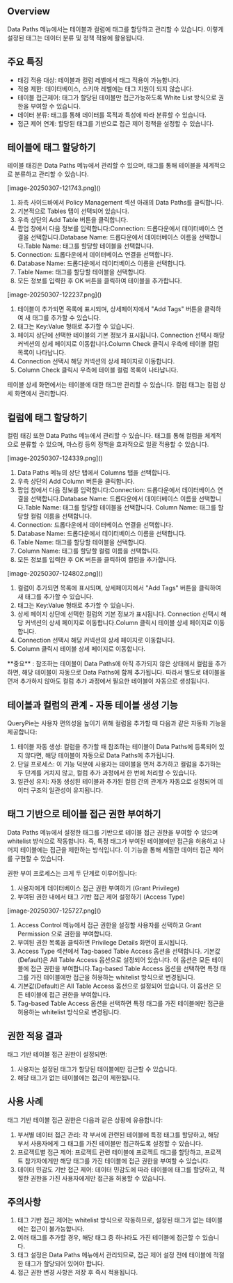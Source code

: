 
## Overview
Data Paths 메뉴에서는 테이블과 컬럼에 태그를 할당하고 관리할 수 있습니다. 이렇게 설정된 태그는 데이터 분류 및 정책 적용에 활용됩니다.

## 주요 특징
* 태깅 적용 대상: 테이블과 컬럼 레벨에서 태그 적용이 가능합니다.
* 적용 제한: 데이터베이스, 스키마 레벨에는 태그 지원이 되지 않습니다.
* 테이블 접근제어: 태그가 할당된 테이블만 접근가능하도록 White List 방식으로 권한을 부여할 수 있습니다.
* 데이터 분류: 태그를 통해 데이터를 목적과 특성에 따라 분류할 수 있습니다.
* 접근 제어 연계: 할당된 태그를 기반으로 접근 제어 정책을 설정할 수 있습니다.

## 테이블에 태그 할당하기
테이블 태깅은 Data Paths 메뉴에서 관리할 수 있으며, 태그를 통해 테이블을 체계적으로 분류하고 관리할 수 있습니다.

<p align="center">
<div>[image-20250307-121743.png]()</div>
</p>

1. 좌측 사이드바에서 Policy Management 섹션 아래의 Data Paths를 클릭합니다.
2. 기본적으로 Tables 탭이 선택되어 있습니다.
3. 우측 상단의 Add Table 버튼을 클릭합니다.
4. 팝업 창에서 다음 정보를 입력합니다:Connection: 드롭다운에서 데이터베이스 연결을 선택합니다.Database Name: 드롭다운에서 데이터베이스 이름을 선택합니다.Table Name: 태그를 할당할 테이블을 선택합니다.
  1. Connection: 드롭다운에서 데이터베이스 연결을 선택합니다.
  2. Database Name: 드롭다운에서 데이터베이스 이름을 선택합니다.
  3. Table Name: 태그를 할당할 테이블을 선택합니다.
5. 모든 정보를 입력한 후 OK 버튼을 클릭하여 테이블을 추가합니다.

<p align="center">
<div>[image-20250307-122237.png]()</div>
</p>

1. 테이블이 추가되면 목록에 표시되며, 상세페이지에서 "Add Tags" 버튼을 클릭하여 새 태그를 추가할 수 있습니다.
2. 태그는 Key:Value 형태로 추가할 수 있습니다.
3. 페이지 상단에 선택한 테이블의 기본 정보가 표시됩니다. Connection 선택시 해당 커넥션의 상세 페이지로 이동합니다.Column Check 클릭시 우측에 테이블 컬럼 목록이 나타납니다.
  1. Connection 선택시 해당 커넥션의 상세 페이지로 이동합니다.
  2. Column Check 클릭시 우측에 테이블 컬럼 목록이 나타납니다.

<Callout type="important">
테이블 상세 화면에서는 테이블에 대한 태그만 관리할 수 있습니다. 컬럼 태그는 컬럼 상세 화면에서 관리합니다. 
</Callout>

## 컬럼에 태그 할당하기
컬럼 태깅 또한 Data Paths 메뉴에서 관리할 수 있습니다. 태그를 통해 컬럼을 체계적으로 분류할 수 있으며, 마스킹 등의 정책을 효과적으로 일괄 적용할 수 있습니다.

<p align="center">
<div>[image-20250307-124339.png]()</div>
</p>

1. Data Paths 메뉴의 상단 탭에서 Columns 탭을 선택합니다.
2. 우측 상단의 Add Column 버튼을 클릭합니다.
3. 팝업 창에서 다음 정보를 입력합니다:Connection: 드롭다운에서 데이터베이스 연결을 선택합니다.Database Name: 드롭다운에서 데이터베이스 이름을 선택합니다.Table Name: 태그를 할당할 테이블을 선택합니다. Column Name: 태그를 할당할 컬럼 이름을 선택합니다.
  1. Connection: 드롭다운에서 데이터베이스 연결을 선택합니다.
  2. Database Name: 드롭다운에서 데이터베이스 이름을 선택합니다.
  3. Table Name: 태그를 할당할 테이블을 선택합니다.
  4. Column Name: 태그를 할당할 컬럼 이름을 선택합니다.
4. 모든 정보를 입력한 후 OK 버튼을 클릭하여 컬럼을 추가합니다.

<p align="center">
<div>[image-20250307-124802.png]()</div>
</p>

1. 컬럼이 추가되면 목록에 표시되며, 상세페이지에서 "Add Tags" 버튼을 클릭하여 새 태그를 추가할 수 있습니다.
2. 태그는 Key:Value 형태로 추가할 수 있습니다.
3. 상세 페이지 상단에 선택한 컬럼의 기본 정보가 표시됩니다. Connection 선택시 해당 커넥션의 상세 페이지로 이동합니다.Column 클릭시 테이블 상세 페이지로 이동합니다.
  1. Connection 선택시 해당 커넥션의 상세 페이지로 이동합니다.
  2. Column 클릭시 테이블 상세 페이지로 이동합니다.

<Callout type="important">
**중요** : 참조하는 테이블이 Data Paths에 아직 추가되지 않은 상태에서 컬럼을 추가하면, 해당 테이블이 자동으로 Data Paths에 함께 추가됩니다. 따라서 별도로 테이블을 먼저 추가하지 않아도 컬럼 추가 과정에서 필요한 테이블이 자동으로 생성됩니다. 
</Callout>

## 테이블과 컬럼의 관계 - 자동 테이블 생성 기능
QueryPie는 사용자 편의성을 높이기 위해 컬럼을 추가할 때 다음과 같은 자동화 기능을 제공합니다:

1. 테이블 자동 생성: 컬럼을 추가할 때 참조하는 테이블이 Data Paths에 등록되어 있지 않다면, 해당 테이블이 자동으로 Data Paths에 추가됩니다.
2. 단일 프로세스: 이 기능 덕분에 사용자는 테이블을 먼저 추가하고 컬럼을 추가하는 두 단계를 거치지 않고, 컬럼 추가 과정에서 한 번에 처리할 수 있습니다.
3. 일관성 유지: 자동 생성된 테이블과 추가된 컬럼 간의 관계가 자동으로 설정되어 데이터 구조의 일관성이 유지됩니다.

## 태그 기반으로 테이블 접근 권한 부여하기
Data Paths 메뉴에서 설정한 태그를 기반으로 테이블 접근 권한을 부여할 수 있으며 whitelist 방식으로 작동합니다. 즉, 특정 태그가 부여된 테이블에만 접근을 허용하고 나머지 테이블에는 접근을 제한하는 방식입니다. 이 기능을 통해 세밀한 데이터 접근 제어를 구현할 수 있습니다.

권한 부여 프로세스는 크게 두 단계로 이루어집니다:

1. 사용자에게 데이터베이스 접근 권한 부여하기 (Grant Privilege)
2. 부여된 권한 내에서 태그 기반 접근 제어 설정하기 (Access Type)

<p align="center">
<div>[image-20250307-125727.png]()</div>
</p>

1. Access Control 메뉴에서 접근 권한을 설정할 사용자를 선택하고 Grant Permission 으로 권한을 부여합니다.
2. 부여된 권한 목록을 클릭하면 Privilege Details 화면이 표시됩니다.
3. Access Type 섹션에서 Tag-based Table Access 옵션을 선택합니다. 기본값(Default)은 All Table Access 옵션으로 설정되어 있습니다. 이 옵션은 모든 테이블에 접근 권한을 부여합니다.Tag-based Table Access 옵션을 선택하면 특정 태그를 가진 테이블에만 접근을 허용하는 whitelist 방식으로 변경됩니다.
  1. 기본값(Default)은 All Table Access 옵션으로 설정되어 있습니다. 이 옵션은 모든 테이블에 접근 권한을 부여합니다.
  2. Tag-based Table Access 옵션을 선택하면 특정 태그를 가진 테이블에만 접근을 허용하는 whitelist 방식으로 변경됩니다.

## 권한 적용 결과
태그 기반 테이블 접근 권한이 설정되면:

1. 사용자는 설정된 태그가 할당된 테이블에만 접근할 수 있습니다.
2. 해당 태그가 없는 테이블에는 접근이 제한됩니다.

## 사용 사례
태그 기반 테이블 접근 권한은 다음과 같은 상황에 유용합니다:

1. 부서별 데이터 접근 관리: 각 부서에 관련된 테이블에 특정 태그를 할당하고, 해당 부서 사용자에게 그 태그를 가진 테이블만 접근하도록 설정할 수 있습니다.
2. 프로젝트별 접근 제어: 프로젝트 관련 테이블에 프로젝트 태그를 할당하고, 프로젝트 참가자에게만 해당 태그를 가진 테이블에 접근 권한을 부여할 수 있습니다.
3. 데이터 민감도 기반 접근 제어: 데이터 민감도에 따라 테이블에 태그를 할당하고, 적절한 권한을 가진 사용자에게만 접근을 허용할 수 있습니다.

## 주의사항
1. 태그 기반 접근 제어는 whitelist 방식으로 작동하므로, 설정된 태그가 없는 테이블에는 접근이 불가능합니다.
2. 여러 태그를 추가할 경우, 해당 태그 중 하나라도 가진 테이블에 접근할 수 있습니다.
3. 태그 설정은 Data Paths 메뉴에서 관리되므로, 접근 제어 설정 전에 테이블에 적절한 태그가 할당되어 있어야 합니다.
4. 접근 권한 변경 사항은 저장 후 즉시 적용됩니다.
